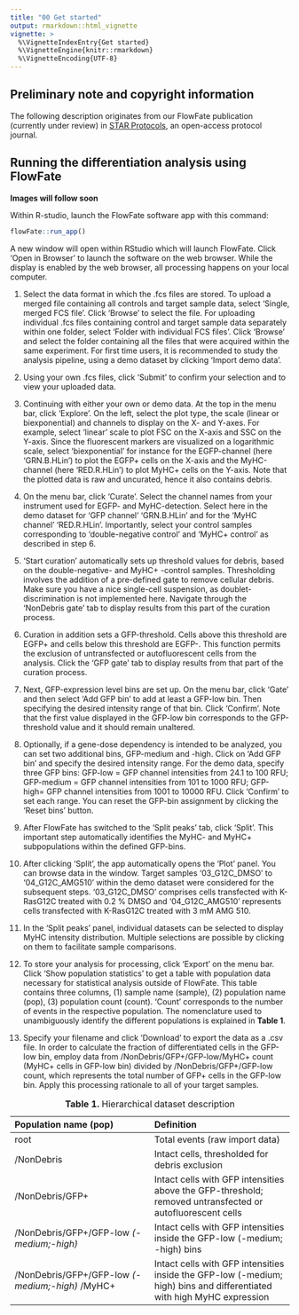 ```yaml
---
title: "00 Get started"
output: rmarkdown::html_vignette
vignette: >
  %\VignetteIndexEntry{Get started}
  %\VignetteEngine{knitr::rmarkdown}
  %\VignetteEncoding{UTF-8}
---
```


## Preliminary note and copyright information
The following description originates from our FlowFate publication (currently under review) in [STAR Protocols](https://www.cell.com/star-protocols/home), an open-access protocol journal. 

## Running the differentiation analysis using FlowFate

**Images will follow soon** 

Within R-studio, launch the FlowFate software app with this command:

```r
flowFate::run_app()
```

A new window will open within RStudio which will launch FlowFate. Click 'Open in Browser' to launch the software on the web browser. While the display is enabled by the web browser, all processing happens on your local computer.

1.  Select the data format in which the .fcs files are stored. To upload a merged file containing all controls and target sample data, select 'Single, merged FCS file'. Click 'Browse' to select the file. For uploading individual .fcs files containing control and target sample data separately within one folder, select 'Folder with individual FCS files'. Click 'Browse' and select the folder containing all the files that were acquired within the same experiment. For first time users, it is recommended to study the analysis pipeline, using a demo dataset by clicking 'Import demo data'.

2.  Using your own .fcs files, click 'Submit' to confirm your selection and to view your uploaded data.

3.  Continuing with either your own or demo data. At the top in the menu bar, click 'Explore'. On the left, select the plot type, the scale (linear or biexponential) and channels to display on the X- and Y-axes. For example, select 'linear' scale to plot FSC on the X-axis and SSC on the Y-axis. Since the fluorescent markers are visualized on a logarithmic scale, select 'biexponential' for instance for the EGFP-channel (here 'GRN.B.HLin') to plot the EGFP+ cells on the X-axis and the MyHC-channel (here 'RED.R.HLin') to plot MyHC+ cells on the Y-axis. Note that the plotted data is raw and uncurated, hence it also contains debris.

4.  On the menu bar, click 'Curate'. Select the channel names from your instrument used for EGFP- and MyHC-detection. Select here in the demo dataset for 'GFP channel' 'GRN.B.HLin' and for the 'MyHC channel' 'RED.R.HLin'. Importantly, select your control samples corresponding to 'double-negative control' and 'MyHC+ control' as described in step 6.

5.  'Start curation' automatically sets up threshold values for debris, based on the double-negative- and MyHC+ -control samples. Thresholding involves the addition of a pre-defined gate to remove cellular debris. Make sure you have a nice single-cell suspension, as doublet-discrimination is not implemented here. Navigate through the 'NonDebris gate' tab to display results from this part of the curation process.

6.  Curation in addition sets a GFP-threshold. Cells above this threshold are EGFP+ and cells below this threshold are EGFP-. This function permits the exclusion of untransfected or autofluorescent cells from the analysis. Click the 'GFP gate' tab to display results from that part of the curation process.

7.  Next, GFP-expression level bins are set up. On the menu bar, click 'Gate' and then select 'Add GFP bin' to add at least a GFP-low bin. Then specifying the desired intensity range of that bin. Click 'Confirm'. Note that the first value displayed in the GFP-low bin corresponds to the GFP-threshold value and it should remain unaltered.

8.  Optionally, if a gene-dose dependency is intended to be analyzed, you can set two additional bins, GFP-medium and -high. Click on 'Add GFP bin' and specify the desired intensity range. For the demo data, specify three GFP bins: GFP-low = GFP channel intensities from 24.1 to 100 RFU; GFP-medium = GFP channel intensities from 101 to 1000 RFU; GFP-high= GFP channel intensities from 1001 to 10000 RFU. Click 'Confirm' to set each range. You can reset the GFP-bin assignment by clicking the 'Reset bins' button.

9.  After FlowFate has switched to the 'Split peaks' tab, click 'Split'. This important step automatically identifies the MyHC- and MyHC+ subpopulations within the defined GFP-bins.

10. After clicking 'Split', the app automatically opens the 'Plot' panel. You can browse data in the window. Target samples '03_G12C_DMSO' to '04_G12C_AMG510' within the demo dataset were considered for the subsequent steps. '03_G12C_DMSO' comprises cells transfected with K-RasG12C treated with 0.2 % DMSO and '04_G12C_AMG510' represents cells transfected with K-RasG12C treated with 3 mM AMG 510.

11. In the 'Split peaks' panel, individual datasets can be selected to display MyHC intensity distribution. Multiple selections are possible by clicking on them to facilitate sample comparisons.

12. To store your analysis for processing, click 'Export' on the menu bar. Click 'Show population statistics' to get a table with population data necessary for statistical analysis outside of FlowFate. This table contains three columns, (1) sample name (sample), (2) population name (pop), (3) population count (count). 'Count' corresponds to the number of events in the respective population. The nomenclature used to unambiguously identify the different populations is explained in **Table 1**.

13. Specify your filename and click 'Download' to export the data as a .csv file. In order to calculate the fraction of differentiated cells in the GFP-low bin, employ data from /NonDebris/GFP+/GFP-low/MyHC+ count (MyHC+ cells in GFP-low bin) divided by /NonDebris/GFP+/GFP-low count, which represents the total number of GFP+ cells in the GFP-low bin. Apply this processing rationale to all of your target samples.

| Population name (pop)                            | Definition                                                                                                             |
|:-----------------------------------|:-----------------------------------|
| root                                             | Total events (raw import data)                                                                                         |
| /NonDebris                                       | Intact cells, thresholded for debris exclusion                                                                         |
| /NonDebris/GFP+                                  | Intact cells with GFP intensities above the GFP-threshold; removed untransfected or autofluorescent cells              |
| /NonDebris/GFP+/GFP-low *(-medium;-high)*        | Intact cells with GFP intensities inside the GFP-low (-medium; -high) bins                                             |
| /NonDebris/GFP+/GFP-low *(-medium;-high)* /MyHC+ | Intact cells with GFP intensities inside the GFP-low (-medium; high) bins and differentiated with high MyHC expression |

: **Table 1.** Hierarchical dataset description
